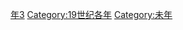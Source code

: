 {{Catnav|頁面分類|历史|歷史時代|年|19世纪各年}}
{{Commons category|1823}}

[[Category:1820年代|年3]]
[[Category:19世纪各年|Category:19世纪各年]]
[[Category:未年|Category:未年]]